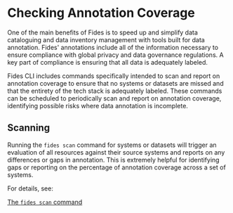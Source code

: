 # Checking Annotation Coverage

One of the main benefits of Fides is to speed up and simplify data cataloguing and data inventory management with tools built for data annotation. Fides' annotations include all of the information necessary to ensure compliance with global privacy and data governance regulations. A key part of compliance is ensuring that all data is adequately labeled.

Fides CLI includes commands specifically intended to scan and report on annotation coverage to ensure that no systems or datasets are missed and that the entirety of the tech stack is adequately labeled.
These commands can be scheduled to periodically scan and report on annotation coverage, identifying possible risks where data annotation is incomplete.

## Scanning
Running the ```fides scan``` command for systems or datasets will trigger an evaluation of all resources against their source systems and reports on any differences or gaps in annotation.
This is extremely helpful for identifying gaps or reporting on the percentage of annotation coverage across a set of systems. 

For details, see:

[The ```fides scan``` command](/dev-docs/cli/scan/cmd-scan)